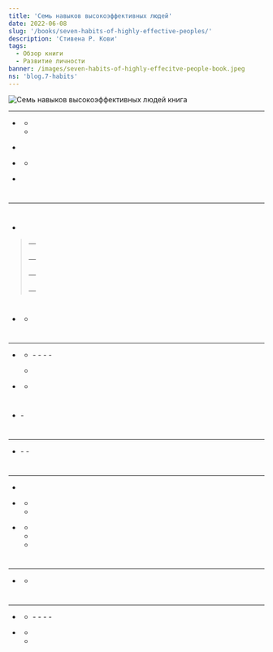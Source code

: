 ```yaml
---
title: 'Семь навыков высокоэффективных людей'
date: 2022-06-08
slug: '/books/seven-habits-of-highly-effective-peoples/'
description: 'Стивена Р. Кови'
tags:
  - Обзор книги
  - Развитие личности
banner: /images/seven-habits-of-highly-effecitve-people-book.jpeg
ns: 'blog.7-habits'
---
```


<div className="image-container">
  <div className="image_item">
    <img
      alt="Семь навыков высокоэффективных людей книга"
      src="/images/seven-habits-of-highly-effecitve-people-book.jpeg"
    />
  </div>
</div>

<style jsx>{`
  .image-container {
    width: 300px;
    height: 300px;
    margin: auto;
    position: relative;
    margin-bottom: 200px;
    text-align: center;
  }
  .image-container img {
    margin-top: 0.5rem;
    max-width: 100%;
    max-height: 100%;
  }
`}</style>

<Translation
  id="main_heading"
  tag="h2"
  ns={props.data.post.ns}
/>

<Translation
  id="main_description"
  tag="p"
  ns={props.data.post.ns}
/>

<Translation id="key_points" tag="h3" ns={props.data.post.ns} />

<Translation
  id="key_points_sum"
  tag="p"
  ns={props.data.post.ns}
/>

<Translation
  id="key_points_note"
  tag="strong"
  wrapperTag="p"
  ns={props.data.post.ns}
/>

<Translation
  id="proactivity_heading"
  tag="h5"
  ns={props.data.post.ns}
/>

---

- <Translation
    id="proactivity_paragraph1"
    tag="strong"
    wrapperTag="p"
    ns={props.data.post.ns}
  />

  - <Translation
      id="proactivity_subItem1"
      ns={props.data.post.ns}
    />
  - <Translation
      id="proactivity_subItem2"
      ns={props.data.post.ns}
    />

- <Translation
    id="personality_reflection"
    tag="p"
    ns={props.data.post.ns}
  />

- <Translation
    id="proactive_approach"
    tag="strong"
    wrapperTag="p"
    ns={props.data.post.ns}
  />

  - <Translation
      id="proactive_subItem"
      tag="li"
      ns={props.data.post.ns}
    />

- <Translation
    id="financial_success"
    tag="p"
    ns={props.data.post.ns}
  />

#

<Translation
  id="result_visualization"
  tag="h5"
  ns={props.data.post.ns}
/>

---

#

- <Translation
    id="goal_text"
    tag="strong"
    ns={props.data.post.ns}
  />

> — <Translation id="question_text" ns={props.data.post.ns} />
>
> — <Translation id="alice_phrase" ns={props.data.post.ns} />
>
> — <Translation id="cat_phrase" ns={props.data.post.ns} />
>
> — <Translation id="alice_in_wonderland" ns={props.data.post.ns} />

#

- <Translation
    id="visualization_applicable"
    ns={props.data.post.ns}
  />
  - <Translation id="detailed_playout" ns={props.data.post.ns} />

#

<Translation
  id="correct_prioritization"
  tag="h5"
  ns={props.data.post.ns}
/>

---

- <Translation
    id="activity_factors"
    tag="strong"
    wrapperTag="p"
    ns={props.data.post.ns}
  />

  - <Translation id="priority_order" ns={props.data.post.ns} />
    - <Translation
      id="important_urgent"
      ns={props.data.post.ns}
      />
    - <Translation
      id="important_not_urgent"
      ns={props.data.post.ns}
      />
    - <Translation
      id="not_important_urgent"
      ns={props.data.post.ns}
      />
    - <Translation
      id="not_important_not_urgent"
      ns={props.data.post.ns}
      />

  - <Translation
      id="focus_on_important_not_urgent"
      ns={props.data.post.ns}
    />

- <Translation
    id="delegation"
    tag="strong"
    wrapperTag="p"
    ns={props.data.post.ns}
  />
  - <Translation
    id="delegation_benefits"
    ns={props.data.post.ns}
    />

#

#

#

<Translation
  id="interdependence_skills"
  tag="strong"
  wrapperTag="p"
  ns={props.data.post.ns}
/>

- <Translation id="interdependence_definition" ns={props.data.post.ns} />
  - <Translation id="interdependence_choice" ns={props.data.post.ns} />

#

<Translation id="mutual_gain" tag="h5" ns={props.data.post.ns} />

---

- <Translation id="mutual_gain_description" tag="strong" ns={props.data.post.ns} />
  - <Translation id="win_win_interaction" ns={props.data.post.ns} />
  - <Translation id="success_without_others" ns={props.data.post.ns} />

#

<Translation id="perception_of_the_world" tag="h5" ns={props.data.post.ns} />

---

- <Translation
    id="perception_of_the_world_description"
    tag="p"
    ns={props.data.post.ns}
  />

- <Translation
    id="understand_before_offering_solution"
    tag="strong"
    wrapperTag="p"
    ns={props.data.post.ns}
  />

  - <Translation id="empathetic_listening_technique" ns={props.data.post.ns} />
  - <Translation id="interrogation" ns={props.data.post.ns} />

- <Translation
    id="essence_description"
    tag="strong"
    wrapperTag="p"
    ns={props.data.post.ns}
  />
  - <Translation id="ethos" ns={props.data.post.ns} />
  - <Translation id="pathos" ns={props.data.post.ns} />
  - <Translation id="logos" ns={props.data.post.ns} />

#

<Translation id="skill_of_effective_interaction" tag="h5" ns={props.data.post.ns} />

---

- <Translation
    id="synergy_achieved_through_positive_teamwork"
    tag="strong"
    ns={props.data.post.ns}
  />

  - <Translation
      id="synergistic_communication_values_differences"
      ns={props.data.post.ns}
    />

#

<Translation
  id="continuous_self_renewal_and_improvement"
  tag="h5"
  ns={props.data.post.ns}
/>

---

- <Translation
    id="skill_description"
    tag="strong"
    wrapperTag="p"
    ns={props.data.post.ns}
  />

  - <Translation id="nature_components" ns={props.data.post.ns} />
    - <Translation id="spiritual" ns={props.data.post.ns} />
    - <Translation id="intellectual" ns={props.data.post.ns} />
    - <Translation id="physical" ns={props.data.post.ns} />
    - <Translation id="social_emotional" ns={props.data.post.ns} />

- <Translation
    id="sustainable_life"
    tag="strong"
    wrapperTag="p"
    ns={props.data.post.ns}
  />
  - <Translation id="focus_on_results" ns={props.data.post.ns} />
  - <Translation id="focus_on_resources" ns={props.data.post.ns} />

#

<Translation id="message" tag="h3" ns={props.data.post.ns} />

<Translation id="experience_before" tag="p" ns={props.data.post.ns} />

<Translation id="irresponsible_carefree" tag="p" ns={props.data.post.ns} />

<Translation id="book_on_rereading_list" tag="p" ns={props.data.post.ns} />

<Translation id="recommendation" tag="p" ns={props.data.post.ns} />
